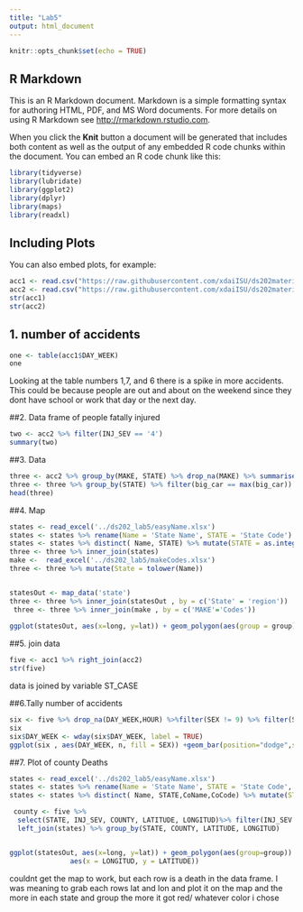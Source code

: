 ```yaml
---
title: "Lab5"
output: html_document
---
```


```r
knitr::opts_chunk$set(echo = TRUE)
```

## R Markdown

This is an R Markdown document. Markdown is a simple formatting syntax for authoring HTML, PDF, and MS Word documents. For more details on using R Markdown see <http://rmarkdown.rstudio.com>.

When you click the **Knit** button a document will be generated that includes both content as well as the output of any embedded R code chunks within the document. You can embed an R code chunk like this:

```r
library(tidyverse)
library(lubridate)
library(ggplot2)
library(dplyr)
library(maps)
library(readxl)
```

## Including Plots

You can also embed plots, for example:

```r
acc1 <- read.csv("https://raw.githubusercontent.com/xdaiISU/ds202materials/master/hwlabs/fars2017/accident.csv", stringsAsFactors = FALSE)
acc2 <- read.csv("https://raw.githubusercontent.com/xdaiISU/ds202materials/master/hwlabs/fars2017/person.csv", stringsAsFactors = FALSE)
str(acc1)
str(acc2)
```

## 1. number of accidents
```r
one <- table(acc1$DAY_WEEK)
one
```
Looking at the table numbers 1,7, and 6 there is a spike in more accidents. This could be because people are out and about on the weekend since they dont have school or work that day or the next day.

##2. Data frame of people fatally injured
```r
two <- acc2 %>% filter(INJ_SEV == '4')
summary(two)
```

##3. Data 
```r
three <- acc2 %>% group_by(MAKE, STATE) %>% drop_na(MAKE) %>% summarise(big_car = n())
three <- three %>% group_by(STATE) %>% filter(big_car == max(big_car)) %>% arrange(STATE)
head(three)
```
##4. Map
```r
states <- read_excel('../ds202_lab5/easyName.xlsx')
states <- states %>% rename(Name = 'State Name', STATE = 'State Code')
states <- states %>% distinct( Name, STATE) %>% mutate(STATE = as.integer(STATE))
three <- three %>% inner_join(states)
make <-  read_excel('../ds202_lab5/makeCodes.xlsx')
three <- three %>% mutate(State = tolower(Name))


statesOut <- map_data('state')
three <- three %>% inner_join(statesOut , by = c('State' = 'region'))
 three <- three %>% inner_join(make , by = c('MAKE'='Codes'))
 
ggplot(statesOut, aes(x=long, y=lat)) + geom_polygon(aes(group = group)) + geom_text(data=three, aes(label = Make), size = 1)
```
 
##5. join data
```r
five <- acc1 %>% right_join(acc2)
str(five)

```

data is joined by variable ST_CASE

##6.Tally number of accidents
```r
six <- five %>% drop_na(DAY_WEEK,HOUR) %>%filter(SEX != 9) %>% filter(SEX != 8)%>% select(DAY_WEEK, HOUR, SEX) %>% group_by(DAY_WEEK, HOUR, SEX) %>% tally()
six
six$DAY_WEEK <- wday(six$DAY_WEEK, label = TRUE)
ggplot(six , aes(DAY_WEEK, n, fill = SEX)) +geom_bar(position="dodge",stat="identity") + labs(y = "accidents", x = "Days") +facet_wrap(~HOUR) +coord_flip()
```

##7. Plot of county Deaths
```r
states <- read_excel('../ds202_lab5/easyName.xlsx')
states <- states %>% rename(Name = 'State Name', STATE = 'State Code', CoName = 'County Name', CoCode = 'County Code')
states <- states %>% distinct( Name, STATE,CoName,CoCode) %>% mutate(STATE = as.integer(STATE), CoCode= as.integer(CoCode))

 county <- five %>%
  select(STATE, INJ_SEV, COUNTY, LATITUDE, LONGITUD)%>% filter(INJ_SEV == 4) %>%
  left_join(states) %>% group_by(STATE, COUNTY, LATITUDE, LONGITUD)


ggplot(statesOut, aes(x=long, y=lat)) + geom_polygon(aes(group=group)) + geom_polygon(data = county,
               aes(x = LONGITUD, y = LATITUDE)) 
```

couldnt get the map to work, but each row is a death in the data frame. I was meaning to grab each rows lat and lon and plot it on the map and the more in each state and group the more it got red/ whatever color i chose
